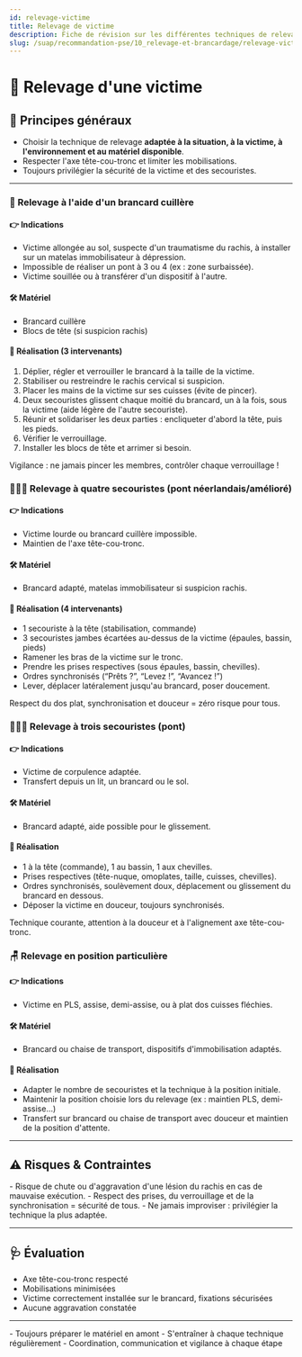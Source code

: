 ---
id: relevage-victime
title: Relevage de victime
description: Fiche de révision sur les différentes techniques de relevage d'une victime
slug: /suap/recommandation-pse/10_relevage-et-brancardage/relevage-victime
---


# 🤝 Relevage d'une victime

## 📝 Principes généraux

- Choisir la technique de relevage **adaptée à la situation, à la victime, à l'environnement et au matériel disponible**.
- Respecter l'axe tête-cou-tronc et limiter les mobilisations.
- Toujours privilégier la sécurité de la victime et des secouristes.

---

<Tabs>
  <TabItem value="cuillere" label="🥄 Brancard cuillère">

  ### 🥄 Relevage à l'aide d'un brancard cuillère

  #### 👉 **Indications**
  - Victime allongée au sol, suspecte d'un traumatisme du rachis, à installer sur un matelas immobilisateur à dépression.
  - Impossible de réaliser un pont à 3 ou 4 (ex : zone surbaissée).
  - Victime souillée ou à transférer d'un dispositif à l'autre.

  #### 🛠️ **Matériel**
  - Brancard cuillère
  - Blocs de tête (si suspicion rachis)

  #### 🔄 **Réalisation (3 intervenants)**
  1. Déplier, régler et verrouiller le brancard à la taille de la victime.
  2. Stabiliser ou restreindre le rachis cervical si suspicion.
  3. Placer les mains de la victime sur ses cuisses (évite de pincer).
  4. Deux secouristes glissent chaque moitié du brancard, un à la fois, sous la victime (aide légère de l'autre secouriste).
  5. Réunir et solidariser les deux parties : encliqueter d'abord la tête, puis les pieds.
  6. Vérifier le verrouillage.
  7. Installer les blocs de tête et arrimer si besoin.

  <Admonition type="caution">
  Vigilance : ne jamais pincer les membres, contrôler chaque verrouillage !
  </Admonition>

  </TabItem>
  <TabItem value="quatre" label="🧑‍🤝‍🧑 4 secouristes (pont)">

  ### 🧑‍🤝‍🧑 Relevage à quatre secouristes (pont néerlandais/amélioré)

  #### 👉 **Indications**
  - Victime lourde ou brancard cuillère impossible.
  - Maintien de l'axe tête-cou-tronc.

  #### 🛠️ **Matériel**
  - Brancard adapté, matelas immobilisateur si suspicion rachis.

  #### 🔄 **Réalisation (4 intervenants)**
  - 1 secouriste à la tête (stabilisation, commande)
  - 3 secouristes jambes écartées au-dessus de la victime (épaules, bassin, pieds)
  - Ramener les bras de la victime sur le tronc.
  - Prendre les prises respectives (sous épaules, bassin, chevilles).
  - Ordres synchronisés (“Prêts ?”, “Levez !”, “Avancez !”)
  - Lever, déplacer latéralement jusqu'au brancard, poser doucement.

  <Admonition type="tip">
  Respect du dos plat, synchronisation et douceur = zéro risque pour tous.
  </Admonition>

  </TabItem>
  <TabItem value="trois" label="🧑‍🤝‍🧑 3 secouristes">

### 🧑‍🤝‍🧑 Relevage à trois secouristes (pont)

#### 👉 **Indications**
- Victime de corpulence adaptée.
- Transfert depuis un lit, un brancard ou le sol.

#### 🛠️ **Matériel**
- Brancard adapté, aide possible pour le glissement.

#### 🔄 **Réalisation**
- 1 à la tête (commande), 1 au bassin, 1 aux chevilles.
- Prises respectives (tête-nuque, omoplates, taille, cuisses, chevilles).
- Ordres synchronisés, soulèvement doux, déplacement ou glissement du brancard en dessous.
- Déposer la victime en douceur, toujours synchronisés.

<Admonition type="info">
Technique courante, attention à la douceur et à l'alignement axe tête-cou-tronc.
</Admonition>

  </TabItem>
  <TabItem value="positions" label="🪑 Positions particulières">

  ### 🪑 Relevage en position particulière

  #### 👉 **Indications**
  - Victime en PLS, assise, demi-assise, ou à plat dos cuisses fléchies.

  #### 🛠️ **Matériel**
  - Brancard ou chaise de transport, dispositifs d'immobilisation adaptés.

  #### 🔄 **Réalisation**
  - Adapter le nombre de secouristes et la technique à la position initiale.
  - Maintenir la position choisie lors du relevage (ex : maintien PLS, demi-assise…)
  - Transfert sur brancard ou chaise de transport avec douceur et maintien de la position d'attente.

  </TabItem>
</Tabs>

---

## ⚠️ Risques & Contraintes

<Admonition type="danger">
- Risque de chute ou d'aggravation d'une lésion du rachis en cas de mauvaise exécution.
- Respect des prises, du verrouillage et de la synchronisation = sécurité de tous.
- Ne jamais improviser : privilégier la technique la plus adaptée.
</Admonition>

---

## 🩺 Évaluation

- Axe tête-cou-tronc respecté
- Mobilisations minimisées
- Victime correctement installée sur le brancard, fixations sécurisées
- Aucune aggravation constatée

---

<Admonition type="tip" title="À retenir">
- Toujours préparer le matériel en amont
- S'entraîner à chaque technique régulièrement
- Coordination, communication et vigilance à chaque étape
</Admonition>
